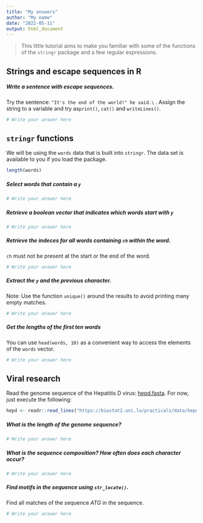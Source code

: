 ```yaml
---
title: "My answers"
author: "My name"
date: "2022-05-11"
output: html_document
---
```





> This little tutorial aims to make you familiar with some of the functions of the `stringr` package and a few regular expressions. 



## Strings and escape sequences in R

##### Write a sentence with escape sequences.
Try the sentence: `"It's the end of the world!" he said.\` . 
Assign the string to a variable and try as`print()`, `cat()` and `writeLines()`.

```r
# Write your answer here
```


## `stringr` functions 

We will be using the `words` data that is built into `stringr`. 
The data set is available to you if you load the package.

```r
length(words)
```


##### Select words that contain a `y`

```r
# Write your answer here
```


##### Retrieve a boolean vector that indicates which words start with `y`


```r
# Write your answer here
```


##### Retrieve the indeces for all words containing `ch` within the word. 

`ch` must not be present at the start or the end of the word. 

```r
# Write your answer here
```


##### Extract the `y` and the previous character.

Note: Use the function `unique()` around the results to avoid printing many empty matches.

```r
# Write your answer here
```



##### Get the lengths of the first ten words

You can use `head(words, 10)` as a convenient way to access the elements of the `words` vector.
```r
# Write your answer here
```



## Viral research 

Read the genome sequence of the Hepatitis D virus: [hepd.fasta](https://biostat2.uni.lu/practicals/data/hepd.fasta).
For now, just execute the following:

```r
hepd <- readr::read_lines("https://biostat2.uni.lu/practicals/data/hepd.fasta")
```

##### What is the length of the genome sequence?

```r
# Write your answer here
```


##### What is the sequence composition? How often does each character occur?

```r
# Write your answer here
```



##### Find motifs in the sequence using `str_locate()`. 

Find all matches of the sequence $ATG$ in the sequence. 

```r
# Write your answer here
```



